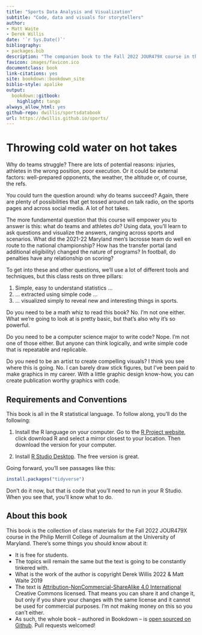 ```yaml
---
title: "Sports Data Analysis and Visualization"
subtitle: "Code, data and visuals for storytellers"
author:
- Matt Waite
- Derek Willis
date: '`r Sys.Date()`'
bibliography:
- packages.bib
description: "The companion book to the Fall 2022 JOUR479X course in the Philip Merrill College of Journalism at the University of Maryland."
favicon: images/favicon.ico
documentclass: book
link-citations: yes
site: bookdown::bookdown_site
biblio-style: apalike
output:
  bookdown::gitbook:
    highlight: tango
always_allow_html: yes
github-repo: dwillis/sportsdatabook
url: https://dwillis.github.io/sports/
---
```


# Throwing cold water on hot takes

Why do teams struggle? There are lots of potential reasons: injuries, athletes in the wrong position, poor execution. Or it could be external factors: well-prepared opponents, the weather, the altitude or, of course, the refs.

You could turn the question around: why do teams succeed? Again, there are plenty of possibilities that get tossed around on talk radio, on the sports pages and across social media. A lot of hot takes.

The more fundamental question that this course will empower you to answer is this: what do teams and athletes _do_? Using data, you'll learn to ask questions and visualize the answers, ranging across sports and scenarios. What did the 2021-22 Maryland men's lacrosse team do well en route to the national championship? How has the transfer portal (and additional eligibility) changed the nature of programs? In football, do penalties have any relationship on scoring?

To get into these and other questions, we'll use a lot of different tools and techniques, but this class rests on three pillars:

1. Simple, easy to understand statistics ...
2. ... extracted using simple code ...
3.  ... visualized simply to reveal new and interesting things in sports.

Do you need to be a math whiz to read this book? No. I'm not one either. What we're going to look at is pretty basic, but that's also why it's so powerful.

Do you need to be a computer science major to write code? Nope. I'm not one of those either. But anyone can think logically, and write simple code that is repeatable and replicable.

Do you need to be an artist to create compelling visuals? I think you see where this is going. No. I can barely draw stick figures, but I've been paid to make graphics in my career. With a little graphic design know-how, you can create publication worthy graphics with code.

## Requirements and Conventions

This book is all in the R statistical language. To follow along, you'll do the following:

1. Install the R language on your computer. Go to the [R Project website](https://www.r-project.org/), click download R and select a mirror closest to your location. Then download the version for your computer.

2. Install [R Studio Desktop](https://www.rstudio.com/products/rstudio/#Desktop). The free version is great.

Going forward, you'll see passages like this:

```r
install.packages("tidyverse")
```

Don't do it now, but that is code that you'll need to run in your R Studio. When you see that, you'll know what to do.

## About this book

This book is the collection of class materials for the Fall 2022 JOUR479X course in the Philip Merrill College of Journalism at the University of Maryland. There's some things you should know about it:

* It is free for students.
* The topics will remain the same but the text is going to be constantly tinkered with.
* What is the work of the author is copyright Derek Willis 2022 & Matt Waite 2019
* The text is [Attribution-NonCommercial-ShareAlike 4.0 International](https://creativecommons.org/licenses/by-nc-sa/4.0/) Creative Commons licensed. That means you can share it and change it, but only if you share your changes with the same license and it cannot be used for commercial purposes. I'm not making money on this so you can't either.  
* As such, the whole book -- authored in Bookdown -- is [open sourced on Github](https://github.com/dwillis/sportsdatabook). Pull requests welcomed!
